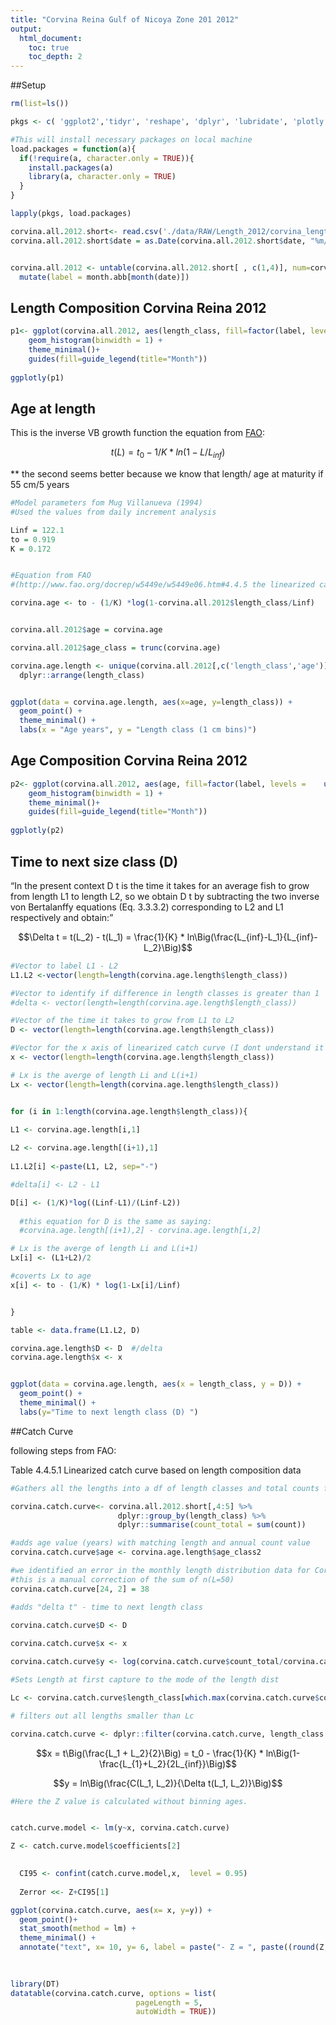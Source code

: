 ```yaml
---
title: "Corvina Reina Gulf of Nicoya Zone 201 2012"
output:
  html_document:
    toc: true
    toc_depth: 2
---
```

##Setup

```r

rm(list=ls())

pkgs <- c( 'ggplot2','tidyr', 'reshape', 'dplyr', 'lubridate', 'plotly')

#This will install necessary packages on local machine
load.packages = function(a){
  if(!require(a, character.only = TRUE)){
    install.packages(a)
    library(a, character.only = TRUE)
  }
}

lapply(pkgs, load.packages)


```


```r

corvina.all.2012.short<- read.csv('./data/RAW/Length_2012/corvina_length_monthly_2012.csv') 
corvina.all.2012.short$date = as.Date(corvina.all.2012.short$date, "%m/%d/%y")


corvina.all.2012 <- untable(corvina.all.2012.short[ , c(1,4)], num=corvina.all.2012.short[ ,5]) %>%
  mutate(label = month.abb[month(date)])

```

## Length Composition Corvina Reina 2012

```r

p1<- ggplot(corvina.all.2012, aes(length_class, fill=factor(label, levels =    unique(label)))) +
    geom_histogram(binwidth = 1) +
    theme_minimal()+
    guides(fill=guide_legend(title="Month"))
   
ggplotly(p1)

```
  
<spacer> 

## Age at length

This is the inverse VB growth function the equation from [FAO](http://www.fao.org/docrep/w5449e/w5449e06.htm#4.4.5 the linearized catch curve based on length composition data):

$$t(L)=t_0 - 1/K * ln(1-L/L_{inf})$$


 ** the second seems better because we know that length/ age at maturity if 55 cm/5 years
```r
#Model parameters fom Mug Villanueva (1994)
#Used the values from daily increment analysis

Linf = 122.1
to = 0.919
K = 0.172


#Equation from FAO 
#(http://www.fao.org/docrep/w5449e/w5449e06.htm#4.4.5 the linearized catch curve based on length composition data)

corvina.age <- to - (1/K) *log(1-corvina.all.2012$length_class/Linf)


corvina.all.2012$age = corvina.age

corvina.all.2012$age_class = trunc(corvina.age)

```

```r
corvina.age.length <- unique(corvina.all.2012[,c('length_class','age')]) %>%
  dplyr::arrange(length_class)


ggplot(data = corvina.age.length, aes(x=age, y=length_class)) +
  geom_point() +
  theme_minimal() +
  labs(x = "Age years", y = "Length class (1 cm bins)")

```


## Age Composition Corvina Reina 2012

```r

p2<- ggplot(corvina.all.2012, aes(age, fill=factor(label, levels =    unique(label)))) +
    geom_histogram(binwidth = 1) +
    theme_minimal()+
    guides(fill=guide_legend(title="Month"))
   
ggplotly(p2)

```
  

## Time to next size class (D)
  
"In the present context D t is the time it takes for an average fish to grow from length L1 to length L2, so we obtain D t by subtracting the two inverse von Bertalanffy equations (Eq. 3.3.3.2) corresponding to L2 and L1 respectively and obtain:"

$$\Delta t = t(L_2) - t(L_1) = \frac{1}{K} * ln\Big(\frac{L_{inf}-L_1}{L_{inf}-L_2}\Big)$$

```r
#Vector to label L1 - L2 
L1.L2 <-vector(length=length(corvina.age.length$length_class))

#Vector to identify if difference in length classes is greater than 1
#delta <- vector(length=length(corvina.age.length$length_class))

#Vector of the time it takes to grow from L1 to L2
D <- vector(length=length(corvina.age.length$length_class))

#Vector for the x axis of linearized catch curve (I dont understand it conceptually yet)
x <- vector(length=length(corvina.age.length$length_class))

# Lx is the averge of length Li and L(i+1)
Lx <- vector(length=length(corvina.age.length$length_class))


for (i in 1:length(corvina.age.length$length_class)){
  
L1 <- corvina.age.length[i,1]

L2 <- corvina.age.length[(i+1),1]
  
L1.L2[i] <-paste(L1, L2, sep="-") 

#delta[i] <- L2 - L1

D[i] <- (1/K)*log((Linf-L1)/(Linf-L2))
 
  #this equation for D is the same as saying:
  #corvina.age.length[(i+1),2] - corvina.age.length[i,2]

# Lx is the averge of length Li and L(i+1)
Lx[i] <- (L1+L2)/2

#coverts Lx to age
x[i] <- to - (1/K) * log(1-Lx[i]/Linf)


}

table <- data.frame(L1.L2, D)

```



```r

corvina.age.length$D <- D  #/delta
corvina.age.length$x <- x


ggplot(data = corvina.age.length, aes(x = length_class, y = D)) +
  geom_point() +
  theme_minimal() +
  labs(y="Time to next length class (D) ")

```


##Catch Curve 

following steps from FAO:
  
Table 4.4.5.1 Linearized catch curve based on length composition data
  
```r
#Gathers all the lengths into a df of length classes and total counts for 2012 (all gear types)

corvina.catch.curve<- corvina.all.2012.short[,4:5] %>%
                        dplyr::group_by(length_class) %>%
                        dplyr::summarise(count_total = sum(count))

#adds age value (years) with matching length and annual count value
corvina.catch.curve$age <- corvina.age.length$age_class2

#we identified an error in the monthly length distribution data for Corvina at L = 55cm 
#this is a manual correction of the sum of n(L=50)
corvina.catch.curve[24, 2] = 38 

#adds "delta t" - time to next length class

corvina.catch.curve$D <- D
      
corvina.catch.curve$x <- x

corvina.catch.curve$y <- log(corvina.catch.curve$count_total/corvina.catch.curve$D)

#Sets Length at first capture to the mode of the length dist

Lc <- corvina.catch.curve$length_class[which.max(corvina.catch.curve$count_total)]

# filters out all lengths smaller than Lc

corvina.catch.curve <- dplyr::filter(corvina.catch.curve, length_class >= Lc)

```

$$x = t\Big(\frac{L_1 + L_2}{2}\Big) = t_0 - \frac{1}{K} * ln\Big(1-\frac{L_{1}+L_2}{2L_{inf}}\Big)$$

$$y = ln\Big(\frac{C(L_1, L_2)}{\Delta t(L_1, L_2)}\Big)$$

```r
#Here the Z value is calculated without binning ages. 


catch.curve.model <- lm(y~x, corvina.catch.curve)

Z <- catch.curve.model$coefficients[2]

  
  CI95 <- confint(catch.curve.model,x,  level = 0.95)
  
  Zerror <<- Z+CI95[1]

ggplot(corvina.catch.curve, aes(x= x, y=y)) +
  geom_point()+
  stat_smooth(method = lm) +
  theme_minimal() +
  annotate("text", x= 10, y= 6, label = paste("- Z = ", paste((round(Z, digits = 4)) ,  round(Zerror, digits = 3), sep = " ± ")))
  
  

```



```r

library(DT)
datatable(corvina.catch.curve, options = list(
                            pageLength = 5, 
                            autoWidth = TRUE))

```
